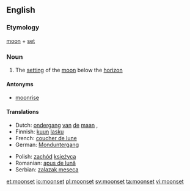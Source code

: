 ==English==

===Etymology===
[[moon]] + [[set]]

===Noun===
{{en-noun}}

# The [[setting]] of the [[moon]] below the [[horizon]]

====Antonyms====
* [[moonrise]]

====Translations====
{{trans-top|the setting of the moon below the horizon}}
*Dutch: [[ondergang]] [[van]] [[de]] [[maan]] {{g|m}}, {{t|nl|maansondergang}}
*Finnish: [[kuu]]n [[lasku]]
*French: [[coucher de lune]] {{g|m}}
*German: [[Monduntergang]] {{g|m}}
{{trans-mid}}
*Polish: [[zachód]] [[księżyc]]a {{g|m}}
*Romanian: [[apus de lună]] {{g|n}}
*Serbian: [[zalazak meseca]]
{{trans-bottom}}

[[et:moonset]]
[[io:moonset]]
[[pl:moonset]]
[[sv:moonset]]
[[ta:moonset]]
[[vi:moonset]]